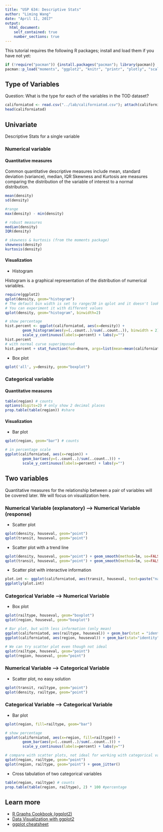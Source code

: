 ```yaml
---
title: "USP 634: Descriptive Stats"
author: "Liming Wang"
date: "April 11, 2017"
output: 
  html_document:
    self_contained: true
    number_sections: true
---
```


This tutorial requires the following R packages; install and load them if you have not yet:
```r
if (!require("pacman")) {install.packages("pacman"); library(pacman)}
pacman::p_load("moments", "ggplot2", "knitr", "printr", "plotly", "scales")
```

## Type of Variables
Question: What is the type for each of the variables in the TOD dataset?

```r
californiatod <- read.csv("../lab/californiatod.csv"); attach(californiatod)
head(californiatod)
```


## Univariate
Descriptive Stats for a single variable

### Numerical variable

#### Quantitative measures

Common quantitative descriptive measures include mean, standard deviation (variance), median, IQR
Skewness and Kurtosis are measures comparing the distribution of the variable of interest to a normal distribution.

```r
mean(density)
sd(density)

#range
max(density) - min(density)

# robust measures
median(density)
IQR(density)

# skewness & kurtosis (from the moments package)
skewness(density)
kurtosis(density)
```

#### Visualization

* Histogram
  
Histogram is a graphical representation of the distribution of numerical variables. 
```r
require(ggplot2)
qplot(density, geom="histogram")
# The default bin width is set to range/30 in qplot and it doesn't look good. Let's set it to 2
# You can experiment it with different values
qplot(density, geom="histogram", binwidth=2)

# show percentage
hist.percent <- ggplot(californiatod, aes(x=density)) +  
        geom_histogram(aes(y=(..count..)/sum(..count..)), binwidth = 2) + 
        scale_y_continuous(labels=percent) + labs(y="")
hist.percent
# with normal curve superimposed
hist.percent + stat_function(fun=dnorm, args=list(mean=mean(californiatod$density), sd=sd(californiatod$density)))
```

* Box plot

```r
qplot('all', y=density, geom="boxplot")
```

### Categorical variable

#### Quantitative measures
```r
table(region) # counts
options(digits=2) # only show 2 decimal places
prop.table(table(region)) #share
```

#### Visualization
* Bar plot
```r
qplot(region, geom="bar") # counts

# in percentage scale
ggplot(californiatod, aes(x=region)) +  
        geom_bar(aes(y=(..count..)/sum(..count..))) + 
        scale_y_continuous(labels=percent) + labs(y="")
```

## Two variables

Quantitative measures for the relationship between a pair of variables will be covered later. We will focus on visualization here.

### Numerical Variable (explanatory) --> Numerical Variable (response)

* Scatter plot
```r
qplot(density, houseval, geom="point") 
qplot(transit, houseval, geom="point") 
```

* Scatter plot with a trend line
```r
qplot(density, houseval, geom="point") + geom_smooth(method=lm, se=FALSE)
qplot(transit, houseval, geom="point") + geom_smooth(method=lm, se=FALSE)
```

* Scatter plot with interactive information
```r
plot.int <- ggplot(californiatod, aes(transit, houseval, text=paste("name:", name))) + geom_point()
ggplotly(plot.int)

```

### Categorical Variable --> Numerical Variable

* Box plot
```r
qplot(railtype, houseval, geom="boxplot") 
qplot(region, houseval, geom="boxplot") 

# Bar plot, but with less information (only mean)
ggplot(californiatod, aes(railtype, houseval)) + geom_bar(stat = "identity")
ggplot(californiatod, aes(region, houseval)) + geom_bar(stat="identity")

# We can try scatter plot even though not ideal
qplot(railtype, houseval, geom="point") 
qplot(region, houseval, geom="point") 
```

### Numerical Variable --> Categorical Variable

* Scatter plot, no easy solution
```r
qplot(transit, railtype, geom="point")
qplot(density, railtype, geom="point")
```

### Categorical Variable --> Categorical Variable

* Bar plot
```r
qplot(region, fill=railtype, geom="bar")

# show percentage
ggplot(californiatod, aes(x=region, fill=railtype)) +  
        geom_bar(aes(y=(..count..)/sum(..count..))) + 
        scale_y_continuous(labels=percent) + labs(y="")

# compare with scatter plots, not ideal for working with categorical variables, even when the data points are jittered
qplot(region, railtype, geom="point")
qplot(region, railtype, geom="point") + geom_jitter()
```

* Cross tabulation of two categorical variables
```r
table(region, railtype) # counts
prop.table(table(region, railtype), 2) * 100 #percentage
```

## Learn more

- [R Graphs Cookbook (ggplot2)](http://www.cookbook-r.com/Graphs/)
- [Data Visualization with ggplot2](https://www.datacamp.com/courses/data-visualization-with-ggplot2-1)
- [ggplot cheatsheet](https://www.rstudio.com/wp-content/uploads/2015/03/ggplot2-cheatsheet.pdf)